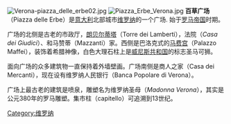 {{Unreferenced|time=2017-09-26T11:21:34+00:00}}
[[File:Verona-piazza_delle_erbe02.jpg|thumb]]
[[File:Piazza_Erbe_Verona.jpg|thumb]]
{{commonscat|Piazza delle Erbe (Verona)}}
'''百草广场'''（Piazza delle Erbe）是[[意大利|意大利]]北部城市[[维罗纳|维罗纳]]的一个广场. 始于[[罗马帝国|罗马帝国]]时期。

广场的北侧是古老的市政厅，[[朗贝尔蒂塔|朗贝尔蒂塔]]（Torre dei Lamberti），法院（''Casa dei Giudici''）、和马赞蒂（Mazzanti）家。西侧是巴洛克式的[[马费宫|马费宫]]（Palazzo Maffei），装饰着希腊神像，白色大理石柱上是[[威尼斯共和国|威尼斯共和国]]的标志圣马可狮。  

面向广场的众多建筑物一直保持着外墙壁画。广场南侧是商人之家（Casa dei Mercanti），现在设有维罗纳人民银行（Banca Popolare di Verona）。

广场上最古老的建筑是喷泉，雕塑名为维罗纳圣母（''Madonna Verona''），其实是公元380年的罗马雕塑。集市柱（capitello）可追溯到13世纪。
{{coord|45|26|35|N|10|59|50|E|source:itwiki_region:IT_type:landmark|display=title}}

[[Category:维罗纳|Category:维罗纳]]